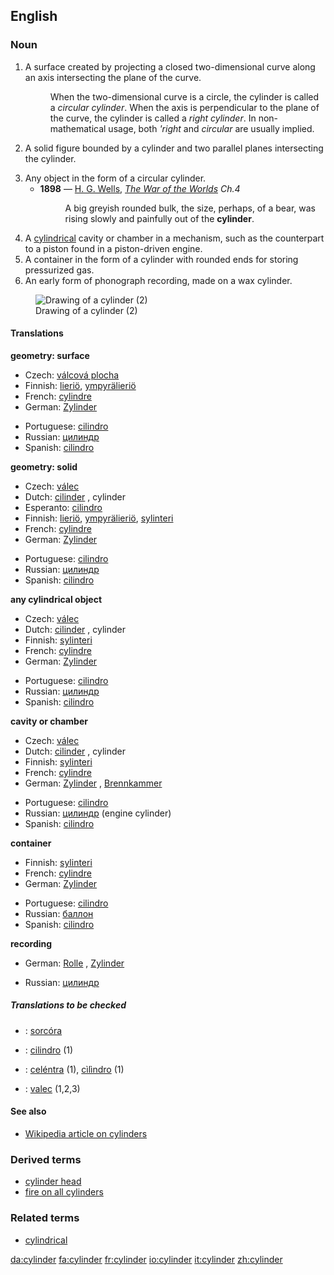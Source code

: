 ==English==

===Noun===
{{en-noun-reg}}

#{{geometry}} A surface created by projecting a closed two-dimensional curve along an axis intersecting the plane of the curve.
#:When the two-dimensional curve is a circle, the cylinder is called a ''circular cylinder''. When the axis is perpendicular to the plane of the curve, the cylinder is called a ''right cylinder''.  In non-mathematical usage, both '''right'' and ''circular'' are usually implied.
#{{geometry}} A solid figure bounded by a cylinder and two parallel planes intersecting the cylinder.
#Any object in the form of a circular cylinder.
#*'''1898''' — [[w:H. G. Wells|H. G. Wells]], ''[http://en.wikisource.org/wiki/The_War_of_the_Worlds The War of the Worlds] Ch.4''
#*:A big greyish rounded bulk, the size, perhaps, of a bear, was rising slowly and painfully out of the '''cylinder'''.
#A [[cylindrical]] cavity or chamber in a mechanism, such as the counterpart to a piston found in a piston-driven engine.
#A container in the form of a cylinder with rounded ends for storing pressurized gas.
#An early form of phonograph recording, made on a wax cylinder.
[[Image:Cylinder.png|Drawing of a cylinder (2)]]

====Translations====
'''geometry: surface'''
{{top}}
*Czech: [[válcová plocha]] {{f}}
*Finnish: [[lieriö]], [[ympyrälieriö]]
*French: [[cylindre]] {{m}}
*German: [[Zylinder]] {{m}}
{{mid}}
*Portuguese: [[cilindro]] {{m}}
*Russian: [[цилиндр]] {{m}}
*Spanish: [[cilindro]] {{m}}
{{bottom}}

'''geometry: solid'''
{{top}}
*Czech: [[válec]] {{m}}
*Dutch: [[cilinder]] {{m}}, cylinder {{m}}
*Esperanto: [[cilindro]]
*Finnish: [[lieriö]], [[ympyrälieriö]], [[sylinteri]]
*French: [[cylindre]] {{m}}
*German: [[Zylinder]] {{m}}
{{mid}}
*Portuguese: [[cilindro]] {{m}}
*Russian: [[цилиндр]] {{m}}
*Spanish: [[cilindro]] {{m}}
{{bottom}}

'''any cylindrical object'''
{{top}}
*Czech: [[válec]] {{m}}
*Dutch: [[cilinder]] {{m}}, cylinder {{m}}
*Finnish: [[sylinteri]]
*French: [[cylindre]] {{m}}
*German: [[Zylinder]] {{m}}
{{mid}}
*Portuguese: [[cilindro]] {{m}}
*Russian: [[цилиндр]] {{m}}
*Spanish: [[cilindro]] {{m}}
{{bottom}}

'''cavity or chamber'''
{{top}}
*Czech: [[válec]] {{m}}
*Dutch: [[cilinder]] {{m}}, cylinder {{m}}
*Finnish: [[sylinteri]]
*French: [[cylindre]] {{m}}
*German: [[Zylinder]] {{m}}, [[Brennkammer]] {{m}}
{{mid}}
*Portuguese: [[cilindro]] {{m}}
*Russian: [[цилиндр]] {{m}} (engine cylinder)
*Spanish: [[cilindro]] {{m}}
{{bottom}}

'''container'''
{{top}}
*Finnish: [[sylinteri]]
*French: [[cylindre]] {{m}}
*German: [[Zylinder]] {{m}}
{{mid}}
*Portuguese: [[cilindro]] {{m}}
*Russian: [[баллон]] {{m}}
*Spanish: [[cilindro]] {{m}}
{{bottom}}

'''recording'''
{{top}}
*German: [[Rolle]] {{f}}, [[Zylinder]] {{m}}
{{mid}}
*Russian: [[цилиндр]] {{m}}
{{bottom}}

=====Translations to be checked=====
<!--Remove this section once all of the translations below have been moved into the tables above.-->
{{checktrans}}

*{{ttbc|Irish}}: [[sorcóra]]
*{{ttbc|Italian}}: [[cilindro]] {{m}} (1)
*{{ttbc|Neapolitan}}: [[celéntra]] (1), [[cìlìndro]] (1)
*{{ttbc|Slovak}}: [[valec]] {{m}} (1,2,3)

====See also====
*[[w:cylinder|Wikipedia article on cylinders]]

===Derived terms===
*[[cylinder head]]
*[[fire on all cylinders]]

===Related terms===
*[[cylindrical]]

[[da:cylinder]]
[[fa:cylinder]]
[[fr:cylinder]]
[[io:cylinder]]
[[it:cylinder]]
[[zh:cylinder]]